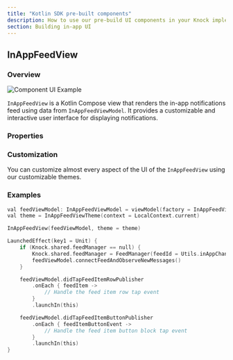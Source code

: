 ```yaml
---
title: "Kotlin SDK pre-built components"
description: How to use our pre-build UI components in your Knock implementation.
section: Building in-app UI
---
```


## InAppFeedView

### Overview

![Component UI Example](/images/ios-in-app-feed.png)

`InAppFeedView` is a Kotlin Compose view that renders the in-app notifications feed using data from `InAppFeedViewModel`. It provides a customizable and interactive user interface for displaying notifications.

### Properties

<Attributes>
  <Attribute
    name="viewModel"
    type="InAppFeedViewModel"
    description="The ViewModel containing the logic for the InAppFeedView."
  />
  <Attribute
    name="theme"
    type="InAppFeedTheme"
    description="Defines the appearance of the feed view and its components."
  />
</Attributes>

### Customization

You can customize almost every aspect of the UI of the `InAppFeedView` using our customizable themes.

### Examples

```swift
val feedViewModel: InAppFeedViewModel = viewModel(factory = InAppFeedViewModelFactory(LocalContext.current))
val theme = InAppFeedViewTheme(context = LocalContext.current)

InAppFeedView(feedViewModel, theme = theme)

LaunchedEffect(key1 = Unit) {
    if (Knock.shared.feedManager == null) {
        Knock.shared.feedManager = FeedManager(feedId = Utils.inAppChannelId)
        feedViewModel.connectFeedAndObserveNewMessages()
    }

    feedViewModel.didTapFeedItemRowPublisher
        .onEach { feedItem ->
            // Handle the feed item row tap event
        }
        .launchIn(this)

    feedViewModel.didTapFeedItemButtonPublisher
        .onEach { feedItemButtonEvent ->
            // Handle the feed item button block tap event
        }
        .launchIn(this)
}
```
